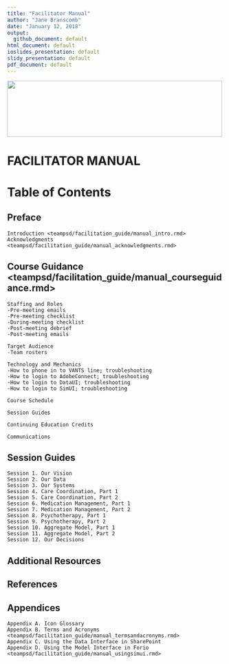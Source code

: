 ```yaml
---
title: "Facilitator Manual"
author: "Jane Branscomb"
date: "January 12, 2018"
output: 
  github_document: default
html_document: default
ioslides_presentation: default
slidy_presentation: default
pdf_document: default
---
```


<!--MTL Logo -->
<img src = "https://rawgit.com/lzim/teampsd/teampsd_style/ModelingToLearn_logo1.png"
     height = "130" width = "500">  

# FACILITATOR MANUAL



# Table of Contents

## Preface
    Introduction <teampsd/facilitation_guide/manual_intro.rmd> 
    Acknowledgments <teampsd/facilitation_guide/manual_acknowledgments.rmd>

## Course Guidance <teampsd/facilitation_guide/manual_courseguidance.rmd>
    
    Staffing and Roles
    -Pre-meeting emails
    -Pre-meeting checklist
    -During-meeting checklist
    -Post-meeting debrief
    -Post-meeting emails
    
    Target Audience
    -Team rosters
    
    Technology and Mechanics
    -How to phone in to VANTS line; troubleshooting
    -How to login to AdobeConnect; troubleshooting
    -How to login to DataUI; troubleshooting
    -How to login to SimUI; troubleshooting
    
    Course Schedule
    
    Session Guides
    
    Continuing Education Credits
    
    Communications

## Session Guides
    Session 1. Our Vision
    Session 2. Our Data
    Session 3. Our Systems
    Session 4. Care Coordination, Part 1
    Session 5. Care Coordination, Part 2
    Session 6. Medication Management, Part 1
    Session 7. Medication Management, Part 2
    Session 8. Psychotherapy, Part 1
    Session 9. Psychotherapy, Part 2
    Session 10. Aggregate Model, Part 1
    Session 11. Aggregate Model, Part 2
    Session 12. Our Decisions

## Additional Resources

## References

## Appendices
    Appendix A. Icon Glossary
    Appendix B. Terms and Acronyms <teampsd/facilitation_guide/manual_termsandacronyms.rmd>
    Appendix C. Using the Data Interface in SharePoint
    Appendix D. Using the Model Interface in Forio <teampsd/facilitation_guide/manual_usingsimui.rmd>
